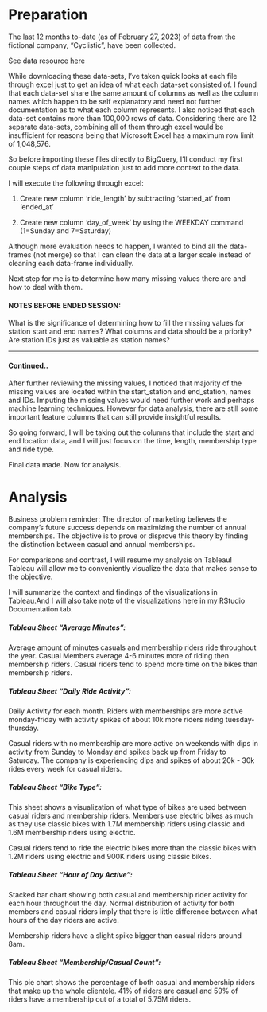 # Preparation

The last 12 months to-date (as of February 27, 2023) of data from the fictional company, "Cyclistic", have been collected.

See data resource [here](https://divvy-tripdata.s3.amazonaws.com/index.html)

While downloading these data-sets, I've taken quick looks at each file through excel just to get an idea of what each data-set consisted of. I found that each data-set share the same amount of columns as well as the column names which happen to be self explanatory and need not further documentation as to what each column represents. I also noticed that each data-set contains more than 100,000 rows of data. Considering there are 12 separate data-sets, combining all of them through excel would be insufficient for reasons being that Microsoft Excel has a maximum row limit of 1,048,576.

So before importing these files directly to BigQuery, I'll conduct my first couple steps of data manipulation just to add more context to the data.

I will execute the following through excel:

1.  Create new column 'ride_length' by subtracting 'started_at' from 'ended_at'

2.  Create new column 'day_of_week' by using the WEEKDAY command (1=Sunday and 7=Saturday)

Although more evaluation needs to happen, I wanted to bind all the data-frames (not merge) so that I can clean the data at a larger scale instead of cleaning each data-frame individually.

Next step for me is to determine how many missing values there are and how to deal with them.

#### NOTES BEFORE ENDED SESSION:

What is the significance of determining how to fill the missing values for station start and end names? What columns and data should be a priority? Are station IDs just as valuable as station names?

------------------------------------------------------------------------

#### Continued..

After further reviewing the missing values, I noticed that majority of the missing values are located within the start_station and end_station, names and IDs. Imputing the missing values would need further work and perhaps machine learning techniques. However for data analysis, there are still some important feature columns that can still provide insightful results.

So going forward, I will be taking out the columns that include the start and end location data, and I will just focus on the time, length, membership type and ride type.

Final data made. Now for analysis.

# Analysis

Business problem reminder: The director of marketing believes the company's future success depends on maximizing the number of annual memberships. The objective is to prove or disprove this theory by finding the distinction between casual and annual memberships.

For comparisons and contrast, I will resume my analysis on Tableau! Tableau will allow me to conveniently visualize the data that makes sense to the objective.

I will summarize the context and findings of the visualizations in Tableau.And I will also take note of the visualizations here in my RStudio Documentation tab.

##### Tableau Sheet "Average Minutes":

Average amount of minutes casuals and membership riders ride throughout the year. Casual Members average 4-6 minutes more of riding then membership riders. Casual riders tend to spend more time on the bikes than membership riders.

##### Tableau Sheet "Daily Ride Activity":

Daily Activity for each month. Riders with memberships are more active monday-friday with activity spikes of about 10k more riders riding tuesday-thursday.

Casual riders with no membership are more active on weekends with dips in activity from Sunday to Monday and spikes back up from Friday to Saturday. The company is experiencing dips and spikes of about 20k - 30k rides every week for casual riders.

##### Tableau Sheet "Bike Type":

This sheet shows a visualization of what type of bikes are used between casual riders and membership riders. Members use electric bikes as much as they use classic bikes with 1.7M membership riders using classic and 1.6M membership riders using electric.

Casual riders tend to ride the electric bikes more than the classic bikes with 1.2M riders using electric and 900K riders using classic bikes.

##### Tableau Sheet "Hour of Day Active":

Stacked bar chart showing both casual and membership rider activity for each hour throughout the day. Normal distribution of activity for both members and casual riders imply that there is little difference between what hours of the day riders are active.

Membership riders have a slight spike bigger than casual riders around 8am.

##### Tableau Sheet "Membership/Casual Count":

This pie chart shows the percentage of both casual and membership riders that make up the whole clientele. 41% of riders are casual and 59% of riders have a membership out of a total of 5.75M riders.
